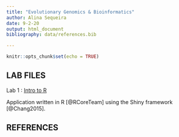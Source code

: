 ```yaml
---
title: "Evolutionary Genomics & Bioinformatics"
author: Alina Sequeira
date: 9-2-20
output: html_document
bibliography: data/references.bib

---
```


```r
knitr::opts_chunk$set(echo = TRUE)
```


## LAB FILES
Lab 1 : [Intro to R](Alina-Lab1.html)

Application written in R [@RCoreTeam] using the Shiny framework [@Chang2015].

## REFERENCES


